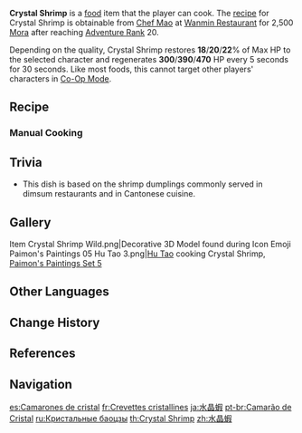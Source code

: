 {{Food Infobox
|id              = 108105
|name            = Crystal Shrimp
|description     = One of Liyue's traditional snacks.
|desc_suspicious = The dull outer skin has a rather sticky mouthfeel which, when combined with the dry stuffing within, makes this dish a torment best ended sooner.
|desc_basic      = The stuffing is taken from whole fresh shrimp, and the glistening quality of the flour can be guessed at from the translucence of the outer skin. Has a springy, tasty chew.
|desc_delicious  = The outer skin is as clear as its crystal namesake, and when it enters the mouth, one's tongue could be forgiven for thinking that the fresh shrimp within is still alive. Those who eat it can only lament that four pieces per serving is far, far too few.
|type            = Recovery Dishes
|effectType      = Regeneration
|effect          = Restores (var1)% of Max HP to the selected character and regenerates (var2) HP every 5s for 30s.
|eff_att1        = HP Restore
|eff_att2        = HP Restore Percent
|eff_att3        = HP Regen
|eff_suspicious1 = 18
|eff_suspicious2 = 300
|eff_basic1      = 20
|eff_basic2      = 390
|eff_delicious1  = 22
|eff_delicious2  = 470
|quality         = 2
|variant         = All-Delicacy Parcels
|region          = Liyue
|recipe          = Sold by [[Chef Mao]]
}}
'''Crystal Shrimp''' is a [[food]] item that the player can cook. The [[recipe]] for Crystal Shrimp is obtainable from [[Chef Mao]] at [[Wanmin Restaurant]] for 2,500 [[Mora]] after reaching [[Adventure Rank]] 20.

Depending on the quality, Crystal Shrimp restores '''18'''/'''20'''/'''22'''% of Max HP to the selected character and regenerates '''300'''/'''390'''/'''470''' HP every 5 seconds for 30 seconds. Like most foods, this cannot target other players' characters in [[Co-Op Mode]].

{{Special Dish|Xingqiu|All-Delicacy Parcels}}

==Recipe==
{{Recipe
|type = Cooking
|Rice = 3
|Shrimp Meat = 3
|Carrot = 2
|sort = Rice;Shrimp Meat;Carrot
}}

===Manual Cooking===
{{Manual Cooking}}

==Trivia==
* This dish is based on the {{Lang|{{w|har gow}}|zh=虾饺|zh_rm=Xiājiǎo}} shrimp dumplings commonly served in dimsum restaurants and in Cantonese cuisine.

==Gallery==
<gallery>
Item Crystal Shrimp Wild.png|Decorative 3D Model found during {{Quest|Qingce Village Treasure Hunt}}
Icon Emoji Paimon's Paintings 05 Hu Tao 3.png|[[Hu Tao]] cooking Crystal Shrimp, [[Paimon's Paintings#Set 5|Paimon's Paintings Set 5]]
</gallery>

==Other Languages==
{{Other Languages
|en      = Crystal Shrimp
|zhs     = 水晶虾
|zhs_rm  = Shuǐjīng Xiā
|zht     = 水晶蝦
|zht_rm  = Shuǐjīng Xiā
|zh_tl   = Crystal Shrimp
|ja      = 水晶蝦
|ja_rm   = Suishou Ebi<ref>{{Ref/Quest|Three to Get Ready, and Here We Go|note=Japanese Voice-Over}}</ref>
|ja_tl   = Crystal Shrimp
|ko      = 수정 새우딤섬
|ko_rm   = Sujeong Sae'u-dimseom
|ko_tl   = Crystal Shrimp Dimsum
|es      = Camarones de cristal
|es_tl   = Crystal Shrimps
|fr      = Crevettes cristallines
|fr_tl   = Crystal Shrimps
|ru      = Кристальные баоцзы
|ru_tl   = Crystal {{w|Baozi}}
|th      = Crystal Shrimp
|vi      = Tôm Pha Lê
|vi_tl   = Crystal Shrimp
|de      = Kristallgarnelen
|de_tl   = Crystal Shrimp
|id      = Crystal Shrimp
|pt      = Camarão de Cristal
|pt_tl   = Crystal Shrimp
|tr      = Kristal Karides
|tr_tl   = Crystal Shrimp
|it      = Gamberetti cristallini
|it_tl   = Crystalline Shrimps
}}

==Change History==
{{Change History|1.0}}

==References==
{{Reflist}}

==Navigation==
{{Food Navbox}}

[[es:Camarones de cristal]]
[[fr:Crevettes cristallines]]
[[ja:水晶蝦]]
[[pt-br:Camarão de Cristal]]
[[ru:Кристальные баоцзы]]
[[th:Crystal Shrimp]]
[[zh:水晶蝦]]